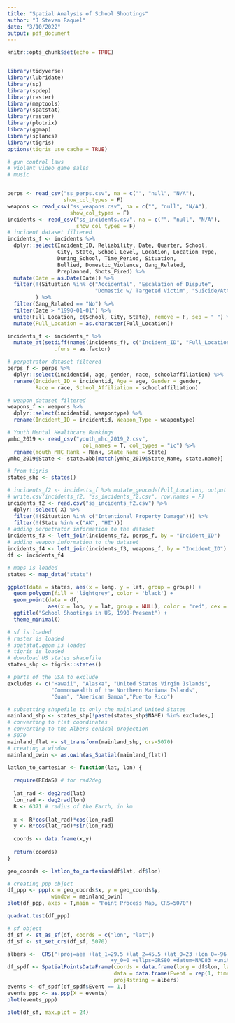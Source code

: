 ```yaml
---
title: "Spatial Analysis of School Shootings"
author: "J Steven Raquel"
date: "3/10/2022"
output: pdf_document
---
```


```r
knitr::opts_chunk$set(echo = TRUE)


library(tidyverse)
library(lubridate)
library(sp)
library(spdep)
library(raster)
library(maptools)
library(spatstat)
library(raster)
library(plotrix)
library(ggmap)
library(splancs)
library(tigris)
options(tigris_use_cache = TRUE)
```



```r

# gun control laws 
# violent video game sales
# music


perps <- read_csv("ss_perps.csv", na = c("", "null", "N/A"), 
                  show_col_types = F)
weapons <- read_csv("ss_weapons.csv", na = c("", "null", "N/A"),
                    show_col_types = F)
incidents <- read_csv("ss_incidents.csv", na = c("", "null", "N/A"),
                      show_col_types = F)
# incident dataset filtered
incidents_f <- incidents %>%
  dplyr::select(Incident_ID, Reliability, Date, Quarter, School, 
                City, State, School_Level, Location, Location_Type, 
                During_School, Time_Period, Situation, 
                Bullied, Domestic_Violence, Gang_Related, 
                Preplanned, Shots_Fired) %>%
  mutate(Date = as.Date(Date)) %>%
  filter(!(Situation %in% c("Accidental", "Escalation of Dispute",
                            "Domestic w/ Targeted Victim", "Suicide/Attempted"))
         ) %>%
  filter(Gang_Related == "No") %>%
  filter(Date > "1990-01-01") %>% 
  unite(Full_Location, c(School, City, State), remove = F, sep = " ") %>%
  mutate(Full_Location = as.character(Full_Location))

incidents_f <- incidents_f %>% 
  mutate_at(setdiff(names(incidents_f), c("Incident_ID", "Full_Location", "Date")), 
               .funs = as.factor)

# perpetrator dataset filtered
perps_f <- perps %>% 
  dplyr::select(incidentid, age, gender, race, schoolaffiliation) %>%
  rename(Incident_ID = incidentid, Age = age, Gender = gender, 
         Race = race, School_Affiliation = schoolaffiliation)

# weapon dataset filtered
weapons_f <- weapons %>%
  dplyr::select(incidentid, weapontype) %>%
  rename(Incident_ID = incidentid, Weapon_Type = weapontype)

# Youth Mental Healthcare Rankings
ymhc_2019 <- read_csv("youth_mhc_2019_2.csv", 
                        col_names = T, col_types = "ic") %>%
  rename(Youth_MHC_Rank = Rank, State_Name = State)
ymhc_2019$State <- state.abb[match(ymhc_2019$State_Name, state.name)]

# from tigris
states_shp <- states()
```

```r
# incidents_f2 <- incidents_f %>% mutate_geocode(Full_Location, output = "latlon")
# write.csv(incidents_f2, "ss_incidents_f2.csv", row.names = F)
incidents_f2 <- read.csv("ss_incidents_f2.csv") %>% 
  dplyr::select(-X) %>%
  filter(!(Situation %in% c("Intentional Property Damage"))) %>%
  filter(!(State %in% c("AK", "HI")))
# adding perpetrator information to the dataset
incidents_f3 <- left_join(incidents_f2, perps_f, by = "Incident_ID")
# adding weapon information to the dataset
incidents_f4 <- left_join(incidents_f3, weapons_f, by = "Incident_ID")
df <- incidents_f4
```

```r
# maps is loaded
states <- map_data("state")

ggplot(data = states, aes(x = long, y = lat, group = group)) + 
  geom_polygon(fill = 'lightgrey', color = 'black') + 
  geom_point(data = df,
             aes(x = lon, y = lat, group = NULL), color = "red", cex = 0.75) +
  ggtitle("School Shootings in US, 1990-Present") +
  theme_minimal()
```




```r
# sf is loaded
# raster is loaded
# spatstat.geom is loaded
# tigris is loaded
# download US states shapefile
states_shp <- tigris::states()

# parts of the USA to exclude
excludes <- c("Hawaii", "Alaska", "United States Virgin Islands",
              "Commonwealth of the Northern Mariana Islands",
              "Guam", "American Samoa","Puerto Rico")

# subsetting shapefile to only the mainland United States
mainland_shp <- states_shp[!paste(states_shp$NAME) %in% excludes,]
# converting to flat coordinates
# converting to the Albers conical projection
# 5070
mainland_flat <- st_transform(mainland_shp, crs=5070)
# creating a window
mainland_owin <- as.owin(as_Spatial(mainland_flat))

latlon_to_cartesian <- function(lat, lon) {
  
  require(REdaS) # for rad2deg
  
  lat_rad <- deg2rad(lat)
  lon_rad <- deg2rad(lon)
  R <- 6371 # radius of the Earth, in km
  
  x <- R*cos(lat_rad)*cos(lon_rad)
  y <- R*cos(lat_rad)*sin(lon_rad)
  
  coords <- data.frame(x,y)
  
  return(coords)
}

geo_coords <- latlon_to_cartesian(df$lat, df$lon)

# creating ppp object
df_ppp <- ppp(x = geo_coords$x, y = geo_coords$y, 
              window = mainland_owin)
plot(df_ppp, axes = T,main = "Point Process Map, CRS=5070")
```


```r
quadrat.test(df_ppp)

# sf object
df_sf <- st_as_sf(df, coords = c("lon", "lat"))
df_sf <- st_set_crs(df_sf, 5070)
```

```r
albers <-  CRS("+proj=aea +lat_1=29.5 +lat_2=45.5 +lat_0=23 +lon_0=-96 +x_0=0 
                                 +y_0=0 +ellps=GRS80 +datum=NAD83 +units=m +no_defs")
df_spdf <- SpatialPointsDataFrame(coords = data.frame(long = df$lon, lat = df$lat),
                                  data = data.frame(Event = rep(1, times = nrow(df))),
                                  proj4string = albers)
events <- df_spdf[df_spdf$Event == 1,]
events_ppp <- as.ppp(X = events)
plot(events_ppp)
```

```r

plot(df_sf, max.plot = 24)
```
